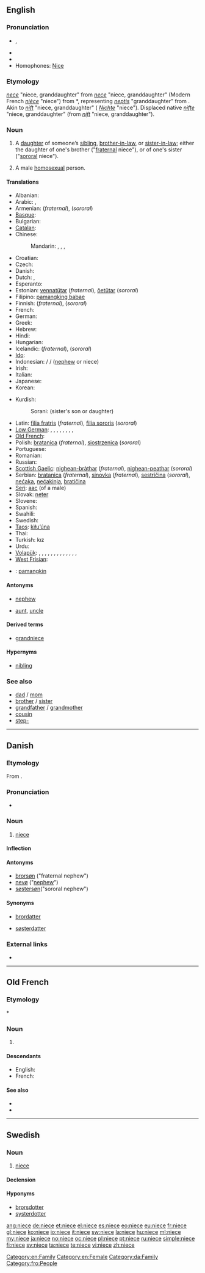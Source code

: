 {{also|nièce}}
==English==

===Pronunciation===
* {{IPA|/niːs/}}, {{SAMPA|/ni:s/}}
* {{audio|en-us-niece.ogg|Audio (US)}}
* {{rhymes|iːs}}
* Homophones: [[Nice]]

===Etymology===
{{etyl|enm}} ''[[nece#Middle English|nece]]'' "niece, granddaughter" from {{etyl|fro}} ''[[nece#Old French|nece]]'' "niece, granddaughter" (Modern French ''[[nièce#French|nièce]]'' "niece") from {{etyl|VL.}} *{{term||neptia}}, representing {{etyl|la}} ''[[neptis]]'' "granddaughter" from {{proto|Indo-European|nepot-|grandchild, sister's son|lang=en}}. Akin to {{etyl|goh|-}} ''[[nift#Old High German|nift]]'' "niece, granddaughter" ({{etyl|de|-}} ''[[Nichte#German|Nichte]]'' "niece"). Displaced native {{etyl|enm|-}} ''[[nifte#Middle English|nifte]]'' "niece, granddaughter" (from {{etyl|ang|-}} ''[[nift#Old English|nift]]'' "niece, granddaughter").

===Noun===
{{en-noun}}

# A [[daughter]] of someone’s [[sibling]], [[brother-in-law]], or [[sister-in-law]]; either the daughter of one's brother ("[[fraternal]] niece"), or of one's sister ("[[sororal]] niece").
# {{rfv-sense}} A male [[homosexual]] person.

====Translations====
{{trans-top|fraternal or sororal niece}}
* Albanian: {{t|sq|mbesë|f|xs=Albanian}}
* Arabic: {{qualifier|fraternal}} {{t|ar|بنت الأخ|f|tr=bínti-l-’ákh|sc=Arab}}, {{t|ar|بنت الأخت|f|tr=bínti-l-’úkht|sc=Arab}}
* Armenian: {{t-|hy|եղբոր աղջիկ|tr=eġbor aġǰik}} (''fraternal''), {{t-|hy|քրոջ աղջիկ|tr=k'roǰ aġǰik}} (''sororal'')
* [[Basque]]: {{t|eu|iloba|xs=Basque}}
* Bulgarian: {{t+|bg|племенница|f}}
* [[Catalan]]: {{t|ca|neboda|f}}
* Chinese:
*: Mandarin: {{qualifier|fraternal}} {{t|zh|侄女|tr=zhínǚ|sc=Hani}}, {{t|zh|姪女|tr=zhínǚ|sc=Hani}}, {{qualifier|sororal}} {{t|zh|甥女|tr=shēngnǚ|sc=Hani}}, {{t|zh|外甥女|tr=wàishēngnǚ|sc=Hani}}
* Croatian: {{t|hr|nećakinja|f}}
* Czech: {{t+|cs|neteř|f}}
* Danish: {{t-|da|niece|c}}
* Dutch: {{t+|nl|nicht|f}}, {{t+|nl|nichtje|n}}
* Esperanto: {{t-|eo|nevino|xs=Esperanto}}
* Estonian: [[vennatütar]] (''fraternal''), [[õetütar]] (''sororal'')
* Filipino: [[pamangking babae]]
* Finnish: {{t-|fi|veljentytär}} (''fraternal''), {{t-|fi|sisarentytär}} (''sororal'')
* French: {{t+|fr|nièce|f}}
* German: {{t+|de|Nichte|f}}
* Greek: {{t+|el|ανεψιά|f|tr=anepsiá}}
* Hebrew: {{t-|he|אחיינית|f|tr=akhyanít}}
* Hindi: {{t|hi|भतीजी|f|tr=bhatījī|sc=Deva}}
* Hungarian: {{t+|hu|unokahúg}}
* Icelandic: {{t+|is|bróðurdóttir|f}} (''fraternal''), {{t+|is|systurdóttir|f}} (''sororal'')
* [[Ido]]: {{t+|io|nevino|xs=Ido}}
* Indonesian: {{t|id|keponakan|xs=Indonesian}} / {{t|id|kemenakan|xs=Indonesian}} / {{t+|id|misan|xs=Indonesian}} ([[nephew]] or niece)
* Irish: {{t-|ga|neacht|f|xs=Irish}}
* Italian: {{t+|it|nipote|f}}
* Japanese: {{t|ja|姪|tr=[[めい]], mei|sc=Jpan}}
* Korean: {{t|ko|조카딸|tr=jokaddal|sc=Kore}}
{{trans-mid}}
* Kurdish:
*: Sorani: {{t|ku|خوشکه‌زا|tr=xoškazá|sc=ku-Arab}} (sister's son or daughter)
* Latin: [[filia fratris]] (''fraternal''), [[filia sororis]] (''sororal'')
* [[Low German]]: {{qualifier|fraternal}} {{t|nds|Broderdeern|f}}, {{qualifier|fraternal}} {{t|nds|Broderdochter|f}}, {{qualifier|fraternal}} {{t|nds|Broderkind|n}}, {{qualifier|sororal}} {{t|nds|Süsterdeern|f}}, {{qualifier|sororal}} {{t|nds|Swesterdeern|f}}, {{qualifier|sororal}} {{t|nds|Süsterdochter|f}}, {{qualifier|sororal}} {{t|nds|Swesterdochter|f}}, {{qualifier|sororal}} {{t|nds|Süsterkind|n}}, {{qualifier|sororal}} {{t|nds|Swesterkind|n}}
* [[Old French]]: {{tø|fro|niece|f}}
* Polish: [[bratanica]] {{f}} (''fraternal''), [[siostrzenica]] {{f}} (''sororal'')
* Portuguese: {{t+|pt|sobrinha|f}}
* Romanian: {{t-|ro|nepoată|f}}
* Russian: {{t+|ru|племянница|f|tr=plemjánnica}}
* [[Scottish Gaelic]]: [[nighean-bràthar]] {{f}} (''fraternal''), [[nighean-peathar]] {{f}} (''sororal'')
* Serbian: [[bratanica]] (''fraternal''), [[sinovka]] (''fraternal''), [[sestričina]] (''sororal''), [[nećaka]], [[nećakinja]], [[bratičina]] {{f}}
* [[Seri]]: [[aac]] (of a male)
* Slovak: [[neter]] {{f}}
* Slovene: {{t+|sl|nečakinja|f}}
* Spanish: {{t+|es|sobrina|f}}
* Swahili: {{t+|sw|mpwa|xs=Swahili}}
* Swedish: {{t-|sv|niece|c}}
* [[Taos]]: [[kìłu’úna]]
* Thai: {{t|th|หลานสาว|tr=lăan săao|sc=Thai}}
* Turkish: kız {{t+|tr|yeğen}}
* Urdu: {{t|ur|بھتیجی|f|tr=bhatījī|sc=ur-Arab}}
* [[Volapük]]: {{qualifier|fraternal or sororal, ♂♀}} {{t|vo|nef}}, {{qualifier|fraternal or sororal}} {{t|vo|jinef}}, {{qualifier|fraternal, ♂♀}} {{t|vo|blodanef}}, {{qualifier|fraternal}} {{t|vo|blodajinef}}, {{qualifier|fraternal}} {{t|vo|blodadaut}}, {{qualifier|sororal, ♂♀}} {{t|vo|söranef}}, {{qualifier|sororal, ♀}} {{t|vo|sörajinef}}, {{qualifier|sororal}} {{t|vo|söradaut}}, {{qualifier|fraternal}} {{t|vo|blodajison}}, {{qualifier|sororal}} {{t|vo|sörajison}}, {{qualifier|fraternal, ♂♀}} {{t|vo|blodacil}}, {{qualifier|fraternal, ♀}} {{t|vo|blodajicil}}, {{qualifier|sororal, ♂♀}} {{t|vo|söracil}}, {{qualifier|sororal, ♀}} {{t|vo|sörajicil}}
* [[West Frisian]]: {{t|fy|nicht}}
{{trans-bottom}}

{{checktrans-top}}
* {{ttbc|fil}}: [[pamangkin]] {{f}}
{{trans-bottom}}

====Antonyms====
* {{italbrac|with regard to gender}} [[nephew]]
* {{italbrac|with regard to ancestry}} [[aunt]], [[uncle]]

====Derived terms====
* [[grandniece]]

====Hypernyms====
* [[nibling]]

===See also===
* [[dad]] / [[mom]]
* [[brother]] / [[sister]]
* [[grandfather]] / [[grandmother]]
* [[cousin]]
* [[step-]]

[[Category:en:Family]]
[[Category:en:Female]]

----

==Danish==

===Etymology===
From {{etyl|fr|da}} {{term|nièce||niece|lang=fr}}.

===Pronunciation===
* {{IPA|/niɛːsə/|[niˈɛːsə]|lang=da}}

===Noun===
{{da-noun|n|r}}

# [[niece#English|niece]]

====Inflection====
{{da-noun-infl|n|r}}

====Antonyms====
* [[brorsøn]] ("fraternal nephew")
* [[nevø]] ("[[nephew]]")
* [[søstersøn]]("sororal nephew")

====Synonyms====
* {{sense|fraternal niece}} [[brordatter]]
* {{sense|sororal niece}} [[søsterdatter]]

===External links===
* {{pedialite|lang=da}}

[[Category:da:Family]]

----

==Old French==

===Etymology===
{{etyl|LL.|fro}} *{{term||neptia}}

===Noun===
{{fro-noun|f}}

# {{l|en|niece}}

====Descendants====
* English: {{l|en|niece}}
* French: {{l|fr|nièce}}

====See also====
* {{l|fro|neveu}}
* {{l|fro|oncle}}

[[Category:fro:People]]

----

==Swedish==

===Noun===
{{sv-noun|g=c}}

# [[niece#English|niece]]

====Declension====
{{sv-noun-reg-r-c}}

====Hyponyms====
* [[brorsdotter]]
* [[systerdotter]]

[[ang:niece]]
[[de:niece]]
[[et:niece]]
[[el:niece]]
[[es:niece]]
[[eo:niece]]
[[eu:niece]]
[[fr:niece]]
[[gl:niece]]
[[ko:niece]]
[[io:niece]]
[[it:niece]]
[[sw:niece]]
[[la:niece]]
[[hu:niece]]
[[ml:niece]]
[[my:niece]]
[[ja:niece]]
[[no:niece]]
[[oc:niece]]
[[pl:niece]]
[[pt:niece]]
[[ru:niece]]
[[simple:niece]]
[[fi:niece]]
[[sv:niece]]
[[ta:niece]]
[[te:niece]]
[[vi:niece]]
[[zh:niece]]